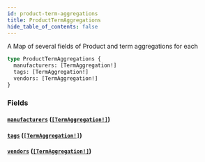 ```yaml
---
id: product-term-aggregations
title: ProductTermAggregations
hide_table_of_contents: false
---
```



A Map of several fields of Product and term aggregations for each

```graphql
type ProductTermAggregations {
  manufacturers: [TermAggregation!]
  tags: [TermAggregation!]
  vendors: [TermAggregation!]
}
```


### Fields

#### [`manufacturers`](#) ([`[TermAggregation!]`](/demand/api/graphql-storefront/reference/objects/term-aggregation))




#### [`tags`](#) ([`[TermAggregation!]`](/demand/api/graphql-storefront/reference/objects/term-aggregation))




#### [`vendors`](#) ([`[TermAggregation!]`](/demand/api/graphql-storefront/reference/objects/term-aggregation))






